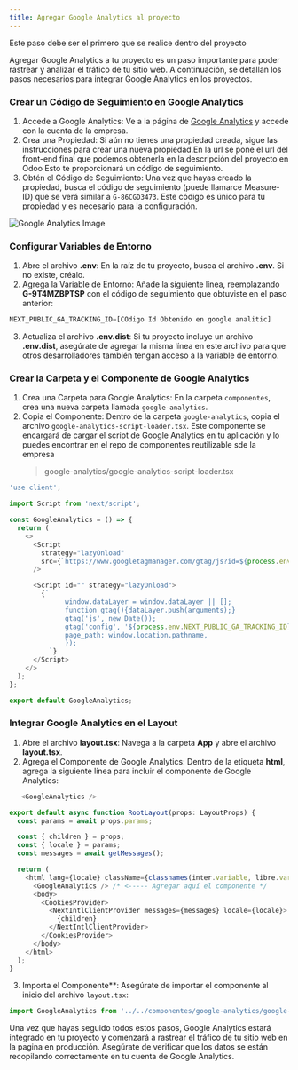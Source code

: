 ```yaml
---
title: Agregar Google Analytics al proyecto
---
```



<Aside>Este paso debe ser el primero que se realice dentro del proyecto</Aside>

Agregar Google Analytics a tu proyecto es un paso importante para poder rastrear y analizar el tráfico de tu sitio web. A continuación, se detallan los pasos necesarios para integrar Google Analytics en los proyectos.

### Crear un Código de Seguimiento en Google Analytics

1. Accede a Google Analytics: Ve a la página de [Google Analytics](https://analytics.google.com/) y accede con la cuenta de la empresa.
2. Crea una Propiedad: Si aún no tienes una propiedad creada, sigue las instrucciones para crear una nueva propiedad.En la url se pone el url del front-end final que podemos obtenerla en la descripción del proyecto en Odoo Esto te proporcionará un código de seguimiento.
3. Obtén el Código de Seguimiento: Una vez que hayas creado la propiedad, busca el código de seguimiento (puede llamarce Measure-ID) que se verá similar a `G-86CGD3473`. Este código es único para tu propiedad y es necesario para la configuración.

<img src="/google-analytics/ga1.png" alt="Google Analytics Image" />

### Configurar Variables de Entorno

1. Abre el archivo **.env**: En la raíz de tu proyecto, busca el archivo **.env**. Si no existe, créalo.
2. Agrega la Variable de Entorno: Añade la siguiente línea, reemplazando **G-9T4MZBPTSP** con el código de seguimiento que obtuviste en el paso anterior:
```js
NEXT_PUBLIC_GA_TRACKING_ID=[COdigo Id Obtenido en google analitic]
```
3. Actualiza el archivo **.env.dist**: Si tu proyecto incluye un archivo **.env.dist**, asegúrate de agregar la misma ​línea en este archivo para que otros desarrolladores también tengan acceso a la variable de entorno.

### Crear la Carpeta y el Componente de Google Analytics

1. Crea una Carpeta para Google Analytics: En la carpeta `componentes`, crea una nueva carpeta llamada `google-analytics`.
2. Copia el Componente: Dentro de la carpeta `google-analytics`, copia el archivo `google-analytics-script-loader.tsx`. Este componente se encargará de cargar el script de Google Analytics en tu aplicación y lo puedes encontrar en el repo de componentes reutilizable sde la empresa
    > google-analytics/google-analytics-script-loader.tsx

```ts
'use client';

import Script from 'next/script';

const GoogleAnalytics = () => {
  return (
    <>
      <Script
        strategy="lazyOnload"
        src={`https://www.googletagmanager.com/gtag/js?id=${process.env.NEXT_PUBLIC_GA_TRACKING_ID}`}
      />

      <Script id="" strategy="lazyOnload">
        {`
              window.dataLayer = window.dataLayer || [];
              function gtag(){dataLayer.push(arguments);}
              gtag('js', new Date());
              gtag('config', '${process.env.NEXT_PUBLIC_GA_TRACKING_ID}', {
              page_path: window.location.pathname,
              });
          `}
      </Script>
    </>
  );
};

export default GoogleAnalytics;
```

### Integrar Google Analytics en el Layout

1. Abre el archivo **layout.tsx**: Navega a la carpeta **App** y abre el archivo **layout.tsx**.
2. Agrega el Componente de Google Analytics: Dentro de la etiqueta **html**, agrega la siguiente línea para incluir el componente de Google Analytics:
```ts
   <GoogleAnalytics />
```

```ts
export default async function RootLayout(props: LayoutProps) {
  const params = await props.params;

  const { children } = props;
  const { locale } = params;
  const messages = await getMessages();

  return (
    <html lang={locale} className={classnames(inter.variable, libre.variable)}>
      <GoogleAnalytics /> /* <----- Agregar aquí el componente */
      <body>
        <CookiesProvider>
          <NextIntlClientProvider messages={messages} locale={locale}>
            {children}
          </NextIntlClientProvider>
        </CookiesProvider>
      </body>
    </html>
  );
}
```
3. Importa el Componente**: Asegúrate de importar el componente al inicio del archivo `layout.tsx`:
```ts
import GoogleAnalytics from '../../componentes/google-analytics/google-analytics-script-loader';
```
Una vez que hayas seguido todos estos pasos, Google Analytics estará integrado en tu proyecto y comenzará a rastrear el tráfico de tu sitio web en la pagina en producción. Asegúrate de verificar que los datos se están recopilando correctamente en tu cuenta de Google Analytics.
